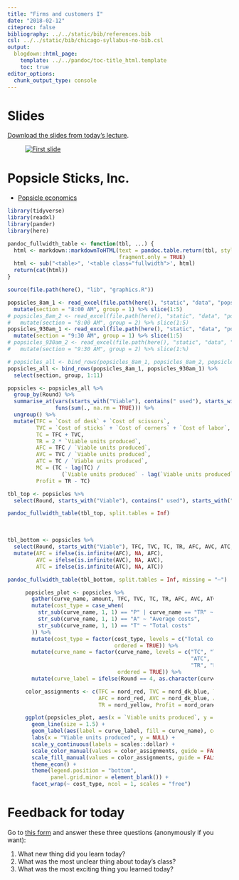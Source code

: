 ```yaml
---
title: "Firms and customers I"
date: "2018-02-12"
citeproc: false
bibliography: ../../static/bib/references.bib
csl: ../../static/bib/chicago-syllabus-no-bib.csl
output:
  blogdown::html_page:
    template: ../../pandoc/toc-title_html.template
    toc: true
editor_options: 
  chunk_output_type: console
---
```


# Slides

[Download the slides from today's lecture](/slides/MPA-612_2018-02-12.pdf).

<figure>
[![First slide](/images/slides/slides_2018-02-12.png)](/slides/MPA-612_2018-02-12.pdf)
</figure>


# Popsicle Sticks, Inc.

- [<i class="fa fa-file-excel-o" aria-hidden="true"></i> Popsicle economics](/files/popsicle-economics.xlsx)

```r
library(tidyverse)
library(readxl)
library(pander)
library(here)

pandoc_fullwidth_table <- function(tbl, ...) {
  html <- markdown::markdownToHTML(text = pandoc.table.return(tbl, style = "rmarkdown", ...),
                                   fragment.only = TRUE)
  html <- sub("<table>", '<table class="fullwidth">', html)
  return(cat(html))
}

source(file.path(here(), "lib", "graphics.R"))

popsicles_8am_1 <- read_excel(file.path(here(), "static", "data", "popsicles-8am-1.xlsx")) %>%
  mutate(section = "8:00 AM", group = 1) %>% slice(1:5)
# popsicles_8am_2 <- read_excel(file.path(here(), "static", "data", "popsicles-8am-2.xlsx")) %>%
#   mutate(section = "8:00 AM", group = 2) %>% slice(1:5)
popsicles_930am_1 <- read_excel(file.path(here(), "static", "data", "popsicles-930am-1.xlsx")) %>% 
  mutate(section = "9:30 AM", group = 1) %>% slice(1:5)
# popsicles_930am_2 <- read_excel(file.path(here(), "static", "data", "popsicles-930am-2.xlsx")) %>%
#   mutate(section = "9:30 AM", group = 2) %>% slice(1:%)

# popsicles_all <- bind_rows(popsicles_8am_1, popsicles_8am_2, popsicles_930am_1, popsicles_930am_2)
popsicles_all <- bind_rows(popsicles_8am_1, popsicles_930am_1) %>%
  select(section, group, 1:11)

popsicles <- popsicles_all %>%
  group_by(Round) %>%
  summarise_at(vars(starts_with("Viable"), contains(" used"), starts_with("Cost of")),
               funs(sum(., na.rm = TRUE))) %>%
  ungroup() %>% 
  mutate(TFC = `Cost of desk` + `Cost of scissors`,
         TVC = `Cost of sticks` + `Cost of corners` + `Cost of labor`,
         TC = TFC + TVC,
         TR = 2 * `Viable units produced`,
         AFC = TFC / `Viable units produced`,
         AVC = TVC / `Viable units produced`,
         ATC = TC / `Viable units produced`,
         MC = (TC - lag(TC) / 
                 (`Viable units produced` - lag(`Viable units produced`))),
         Profit = TR - TC)
```

```r
tbl_top <- popsicles %>%
  select(Round, starts_with("Viable"), contains(" used"), starts_with("Cost of"))

pandoc_fullwidth_table(tbl_top, split.tables = Inf)
```

\

```r
tbl_bottom <- popsicles %>% 
  select(Round, starts_with("Viable"), TFC, TVC, TC, TR, AFC, AVC, ATC, MC, Profit) %>%
  mutate(AFC = ifelse(is.infinite(AFC), NA, AFC),
         AVC = ifelse(is.infinite(AVC), NA, AVC),
         ATC = ifelse(is.infinite(ATC), NA, ATC))

pandoc_fullwidth_table(tbl_bottom, split.tables = Inf, missing = "—")
```

<figure class="fullwidth">

```r
popsicles_plot <- popsicles %>%
  gather(curve_name, amount, TFC, TVC, TC, TR, AFC, AVC, ATC, Profit) %>%
  mutate(cost_type = case_when(
    str_sub(curve_name, 1, 1) == "P" | curve_name == "TR" ~ "Revenue and profit",
    str_sub(curve_name, 1, 1) == "A" ~ "Average costs",
    str_sub(curve_name, 1, 1) == "T" ~ "Total costs"
  )) %>% 
  mutate(cost_type = factor(cost_type, levels = c("Total costs", "Average costs", "Revenue and profit"),
                            ordered = TRUE)) %>%
  mutate(curve_name = factor(curve_name, levels = c("TC", "TVC", "TFC",
                                                    "ATC", "AVC", "AFC",
                                                    "TR", "Profit"),
                             ordered = TRUE)) %>% 
  mutate(curve_label = ifelse(Round == 4, as.character(curve_name), NA))

color_assignments <- c(TFC = nord_red, TVC = nord_dk_blue, TC = nord_green,
                       AFC = nord_red, AVC = nord_dk_blue, ATC = nord_green, 
                       TR = nord_yellow, Profit = nord_orange)

ggplot(popsicles_plot, aes(x = `Viable units produced`, y = amount, color = curve_name)) +
  geom_line(size = 1.5) +
  geom_label(aes(label = curve_label, fill = curve_name), color = "white") +
  labs(x = "Viable units produced", y = NULL) +
  scale_y_continuous(labels = scales::dollar) +
  scale_color_manual(values = color_assignments, guide = FALSE) +
  scale_fill_manual(values = color_assignments, guide = FALSE) +
  theme_econ() +
  theme(legend.position = "bottom",
        panel.grid.minor = element_blank()) +
  facet_wrap(~ cost_type, ncol = 1, scales = "free")
```

</figure>


# Feedback for today

Go to [this form](https://goo.gl/forms/KXidOXWysXxHGHBM2) and answer these three questions (anonymously if you want):

1. What new thing did you learn today?
2. What was the most unclear thing about today's class?
3. What was the most exciting thing you learned today?
